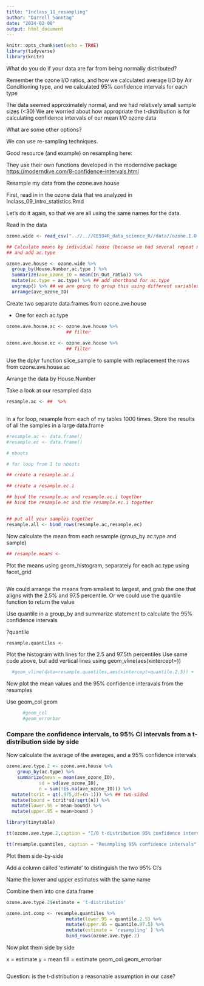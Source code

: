```yaml
---
title: "Inclass_11_resampling"
author: "Darrell Sonntag"
date: "2024-02-08"
output: html_document
---
```


```r
knitr::opts_chunk$set(echo = TRUE)
library(tidyverse)
library(knitr)
```

What do you do if your data are far from being normally distributed?

Remember the ozone I/O ratios, and how we calculated average I/O by Air Conditioning type, and we calculated 95% confidence intervals for each type

The data seemed approximately normal, and we had relatively small sample sizes (<30)
We are worried about how appropriate the t-distribution is for calculating confidence intervals of our mean I/O ozone data

What are some other options?

We can use re-sampling techniques.

Good resource (and example) on resampling here: 

They use their own functions developed in the moderndive package
<https://moderndive.com/8-confidence-intervals.html>

Resample my data from the ozone.ave.house 

First, read in in the ozone data that we analyzed in Inclass_09_intro_statistics.Rmd

Let's do it again, so that we are all using the same names for the data. 

Read in the data 

```r

ozone.wide <- read_csv("..//..//CE594R_data_science_R//data//ozone.I.O.csv")

```



```r

## Calculate means by individual house (because we had several repeat measurements)
## and add ac.type

ozone.ave.house <- ozone.wide %>%
  group_by(House.Number,ac.type ) %>%
  summarize(ave_ozone_IO = mean(In_Out_ratio)) %>%
  mutate(ac.type = ac.type) %>% ## add shorthand for ac.type
  ungroup() %>% ## we are going to group this using different variables in the future
  arrange(ave_ozone_IO)

```


Create two separate data.frames from ozone.ave.house

  - One for each ac.type


```r

ozone.ave.house.ac <- ozone.ave.house %>%
                      ## filter
  
ozone.ave.house.ec <- ozone.ave.house %>%
                      ## filter

```


Use the dplyr function slice_sample to sample with replacement the rows from ozone.ave.house.ac

Arrange the data by House.Number

Take a look at our resampled data


```r
resample.ac <- ##  %>%
               

```

In a for loop, resample from each of my tables 1000 times. Store the results of all the samples in a large data.frame

```r
#resample.ac <- data.frame()
#resample.ec <- data.frame()

# nboots

# for loop from 1 to nboots 

## create a resample.ac.i

## create a resample.ec.i

## bind the resample.ac and resample.ac.i together
## bind the resample.ec and the resample.ec.i together


## put all your samples together
resample.all <- bind_rows(resample.ac,resample.ec)

```

Now calculate the mean from each resample (group_by ac.type and sample)

```r

## resample.means <- 

```

Plot the means using geom_histogram, separately for each ac.type using facet_grid

```r



```

We could arrange the means from smallest to largest, and grab the one that aligns with the 2.5% and 97.5 percentile. 
Or we could use the quantile function to return the value 

Use quantile in a group_by and summarize statement to calculate the 95% confidence intervals

?quantile

```r

resample.quantiles <- 


```

Plot the histogram with lines for the 2.5 and 97.5th percentiles
Use same code above, but add vertical lines using geom_vline(aes(xintercept=))


```r


  #geom_vline(data=resample.quantiles,aes(xintercept=quantile.2.5)) +

```

Now plot the mean values and the 95% confidence interavals from the resamples

Use geom_col
geom

```r


      #geom_col
      #geom_errorbar

```

### Compare the confidence intervals, to 95% CI intervals from a t-distribution side by side

Now calculate the average of the averages, and a 95% confidence intervals

```r

ozone.ave.type.2 <- ozone.ave.house %>%
    group_by(ac.type) %>%
    summarize(mean = mean(ave_ozone_IO),
            sd = sd(ave_ozone_IO),
            n = sum(!is.na(ave_ozone_IO))) %>%
  mutate(tcrit = qt(.975,df=(n-1))) %>% ## two-sided 
  mutate(bound = tcrit*sd/sqrt(n)) %>%
  mutate(lower.95 = mean-bound) %>%
  mutate(upper.95 = mean+bound ) 

```

```r

library(tinytable)

tt(ozone.ave.type.2,caption = "I/O t-distribution 95% confidence intervals ",digits=3)

tt(resample.quantiles, caption = "Resampling 95% confidence intervals", digits=3)

```
Plot them side-by-side

Add a column called 'estimate' to distinguish the two 95% CI's

Name the lower and upper estimates with the same name

Combine them into one data.frame

```r

ozone.ave.type.2$estimate = 't-distribution'

ozone.int.comp <- resample.quantiles %>%
                      mutate(lower.95 = quantile.2.5) %>%
                      mutate(upper.95 = quantile.97.5) %>%
                      mutate(estimate = 'resampling' ) %>%
                      bind_rows(ozone.ave.type.2)

```
Now plot them side by side

x = estimate
y = mean
fill = estimate
geom_col
geom_errorbar

```r



```

Question:  is the t-distribution a reasonable assumption in our case?





